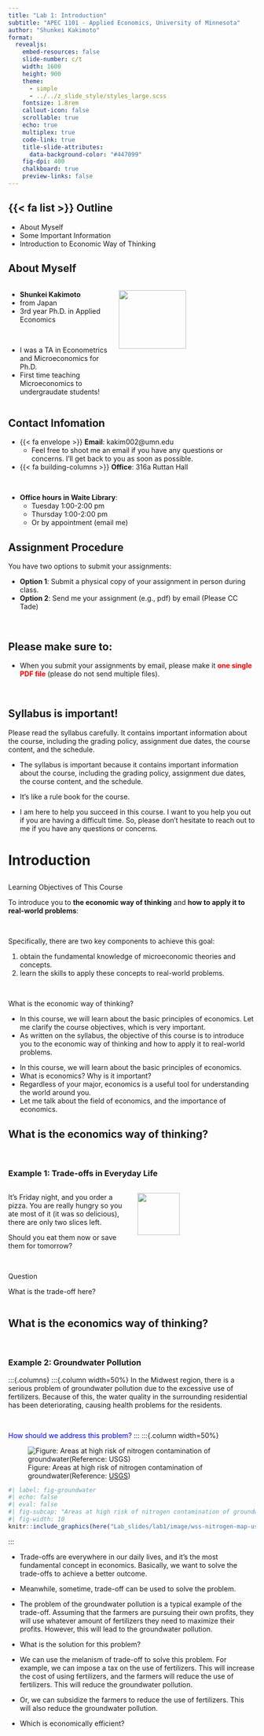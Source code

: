 ```yaml
---
title: "Lab 1: Introduction"
subtitle: "APEC 1101 - Applied Economics, University of Minnesota"
author: "Shunkei Kakimoto"
format: 
  revealjs:
    embed-resources: false
    slide-number: c/t
    width: 1600
    height: 900
    theme: 
      - simple 
      - ../../z_slide_style/styles_large.scss
    fontsize: 1.8rem
    callout-icon: false
    scrollable: true
    echo: true
    multiplex: true
    code-link: true
    title-slide-attributes:
      data-background-color: "#447099"
    fig-dpi: 400
    chalkboard: true
    preview-links: false
---
```


## {{< fa list >}} Outline {.center}

+ About Myself
+ Some Important Information
+ Introduction to Economic Way of Thinking

<!-- ### {{< fa bullseye >}} Learning Objectives
### {{< fa asterisk >}} Reference {.center} -->

<!-- 
:::{.goals}
::::{.goals-header}
Learning Objectives
::::
::::{.goals-container}
+ to be able to use the basic features of RStudio.
+ to be able to use the basic features of R.
::::
:::

:::{.ideas}
::::{.ideas-header}
Ideas
::::
::::{.ideas-container}
+ to be able to use the basic features of RStudio.
+ to be able to use the basic features of R.
::::
:::


:::{.stopthink}
::::{.stopthink-header}
stopthink
::::
::::{.stopthink-container}
+ to be able to use the basic features of RStudio.
+ to be able to use the basic features of R.
::::
::: -->

## About Myself {.center}

::: {.columns}
::: {.column width=40%}
+ **Shunkei Kakimoto**
+ from Japan
+ 3rd year Ph.D. in Applied Economics

<br>

+ I was a TA in Econometrics and Microeconomics for Ph.D.
+ First time teaching Microeconomics to undergraudate students!
:::

::: {.column width=55%}
![](image/pictures.png){width=70%}
:::
:::


## Contact Infomation {.center}

+ {{< fa envelope >}} **Email**: kakim002@umn.edu
  + Feel free to shoot me an email if you have any questions or concerns. I'll get back to you as soon as possible.
+ {{< fa building-columns >}} **Office**: 316a Ruttan Hall

<br>

:::{.fragment .fade-up}
+ **Office hours in Waite Library**:
  + Tuesday 1:00-2:00 pm
  + Thursday 1:00-2:00 pm
  + Or by appointment (email me)
:::


## Assignment Procedure  {.center}

You have two options to submit your assignments:

+ **Option 1**: Submit a physical copy of your assignment in person during class.
+ **Option 2**: Send me your assignment (e.g., pdf) by email (Please CC Tade)

<br>

:::{.fragment .fade-up}
::: {.callout-caution}
## Please make sure to:
+ When you submit your assignments by email, please make it [**one single PDF file**]{style="color:red;"} (please do not send multiple files).
:::
:::

<br>

:::{.fragment .fade-up}
::: {.callout-important}
## Syllabus is important!

Please read the syllabus carefully. It contains important information about the course, including the grading policy, assignment due dates, the course content, and the schedule.
:::
:::


:::{.notes}
+ The syllabus is important because it contains important information about the course, including the grading policy, assignment due dates, the course content, and the schedule.
+ It's like a rule book for the course. 


+ I am here to help you succeed in this course. I want to you help you out if you are having a difficult time. So, please don't hesitate to reach out to me if you have any questions or concerns.
:::


# Introduction

##  {.center}

:::{.goals}
::::{.goals-header}
Learning Objectives of This Course
::::
::::{.goals-container}
To introduce you to **the economic way of thinking** and **how to apply it to real-world problems**:

<br>

Specifically, there are two key components to achieve this goal:

1. obtain the fundamental knowledge of microeconomic theories and concepts.
2. learn the skills to apply these concepts to real-world problems.
::::
:::

<br>

:::{.fragment .fade-up}
:::{.stopthink}
::::{.stopthink-header}

::::
::::{.stopthink-container}
What is the economic way of thinking?
::::
:::
:::


:::{.notes}
+ In this course, we will learn about the basic principles of economics. Let me clarify the course objectives, which is very important. 
+ As written on the syllabus, the objective of this course is to introduce you to the economic way of thinking and how to apply it to real-world problems.
:::



:::{.notes}
+ In this course, we will learn about the basic principles of economics.
+ What is economics? Why is it important?
+ Regardless of your major, economics is a useful tool for understanding the world around you.
+ Let me talk about the field of economics, and the importance of economics.
:::

 
## What is the economics way of thinking? {.center}

<br>

### Example 1: Trade-offs in Everyday Life 

:::{.columns}
:::{.column width=50%} 
It's Friday night, and you order a pizza. You are really hungry so you ate most of it (it was so delicious), there are only two slices left. 

Should you eat them now or save them for tomorrow?

<br>

:::{.fragment .fade-up}
:::{.stopthink}
::::{.stopthink-header}
Question
::::
::::{.stopthink-container}
What is the trade-off here?
::::
:::
:::

:::

:::{.column width=50%}
![](https://img.freepik.com/free-photo/view-cartoon-waiter-with-delicious-3d-pizza_23-2151017662.jpg?size=626&ext=jpg){width=60%}
:::
:::


## What is the economics way of thinking? {.center}

<br>

### Example 2: Groundwater Pollution

:::{.columns}
:::{.column width=50%}
In the Midwest region, there is a serious problem of groundwater pollution due to the excessive use of fertilizers. Because of this, the water quality in the surrounding residential has been deteriorating, causing health problems for the residents. 

<br>

[How should we address this problem?]{style="color:blue;"}
:::
:::{.column width=50%}

![Figure: Areas at high risk of nitrogen contamination of groundwater(Reference: [USGS](https://www.usgs.gov/media/images/areas-high-risk-nitrogen-contamination-groundwater))](https://d9-wret.s3.us-west-2.amazonaws.com/assets/palladium/production/s3fs-public/thumbnails/image/wss-nitrogen-map-us-risk-areas.jpg)

```r
#| label: fig-groundwater
#| echo: false
#| eval: false
#| fig-subcap: "Areas at high risk of nitrogen contamination of groundwater(Reference: USGS)"
#| fig-width: 10
knitr::include_graphics(here("Lab_slides/lab1/image/wss-nitrogen-map-us-risk-areas.jpg"))
```
:::


:::{.notes}
+ Trade-offs are everywhere in our daily lives, and it's the most fundamental concept in economics. Basically, we want to solve the trade-offs to achieve a better outcome.
+ Meanwhile, sometime, trade-off can be used to solve the problem. 

+ The problem of the groundwater pollution is a typical example of the trade-off. Assuming that the farmers are pursuing their own profits, they will use whatever amount of fertilizers they need to maximize their profits. However, this will lead to the groundwater pollution.
+ What is the solution for this problem?
+ We can use the melanism of trade-off to solve this problem. For example, we can impose a tax on the use of fertilizers. This will increase the cost of using fertilizers, and the farmers will reduce the use of fertilizers. This will reduce the groundwater pollution.
+ Or, we can subsidize the farmers to reduce the use of fertilizers. This will also reduce the groundwater pollution.
+ Which is economically efficient?
:::






